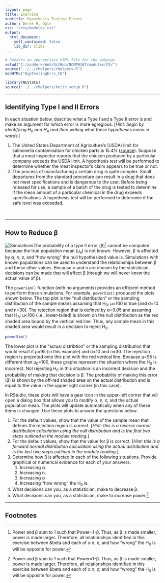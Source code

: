 ```yaml
---
layout: page
title: Exercise
subtitle: Hypothesis Testing Errors
author: Derek H. Ogle
css: "/css/modules.css"
output:
  html_document:
    self_contained: false
    lib_dir: zlibs
---
```


```r
# Renders an appropriate HTML file for the webpage
setwd("C:/aaaWork/Web/GitHub/NCMTH107/modules/CE/")
source("../../rhelpers/rhelpers.R")
modHTML("HypTestingErrs_CE")
```

```r
library(NCStats)
source("../../rhelpers/knitr_setup.R")
```

----

## Identifying Type I and II Errors

In each situation below, describe what a Type I and a Type II error is and make an argument for which error is more egregious. [*Hint: begin by identifying H<sub>0</sub> and H<sub>A</sub> and then writing what these hypotheses mean in words.*]

1. The United States Department of Agriculture's (USDA) limit for salmonella contamination for chicken parts is 15.4% ([source](http://www.foodsafetynews.com/2015/01/fsis-releases-new-salmonella-campylobacter-performance-standards-for-poultry/)). Suppose that a meat inspector reports that the chicken produced by a particular company exceeds the USDA limit. A hypothesis test will be performed to determine whether the meat inspector's claim appears to be true or not.
1. The process of manufacturing a certain drug is quite complex. Small departures from the standard procedure can result in a drug that does not meet specifications and is dangerous to the user. Before being released for use, a sample of a batch of the drug is tested to determine if the mean amount of a particular chemical in the drug exceeds specifications. A hypothesis test will be performed to determine if the safe level was exceeded.

<br>

----

## How to Reduce &beta;
<img src="http://derekogle.com/NCMTH107/modules/CE/zimgs/computer-1.jpg" alt="Simulations" class="img-right">The probability of a type II error (&beta;)[^power] cannot be computed because the true population mean (&mu;<sub>a</sub>) is not known. However, &beta; is affected by &alpha;, n, &sigma;, and "how wrong" the null hypothesized value is. Simulations with known populations can be used to understand the relationships between &beta; and these other values. Because &alpha; and n are chosen by the statistician, decisions can be made that will affect &beta; (though we will never know the actual value of &beta;).

The `powerSim()` function (with no arguments) provides an efficient method to perform these simulations. For example, `powerSim()` produced the plots shown below. The top plot is the "null distribution" or the sampling distribution of the sample means assuming that H<sub>0</sub>: &mu;=100 is true (and &sigma;=10 and n=30). The rejection region that is defined by &alpha;=0.05 and assuming that H<sub>A</sub>: &mu;<100 (i.e., lower-tailed) is shown on the null distribution as the red shaded area bound by the vertical red line. Thus, any sample mean in this shaded area would result in a decision to reject H<sub>0</sub>.

```r
powerSim()
```

The lower plot is the "actual distribtion" or the sampling distribution that would result if &mu;=95 (in this example) and &sigma;=10 and n=30. The rejection region is projected onto this plot with the red vertical line. Because &mu;=95 is different than &mu;<sub>0</sub>=100, these graphs represent the situation where the H<sub>0</sub> is incorrect. Not rejecting H<sub>0</sub> in this situation is an incorrect decision and the probability of making that decision is &beta;. The probability of making this error (&beta;) is shown by the off-red shaded area on the actual distribution and is equal to the value in the upper-right corner (in this case).

In RStudio, these plots will have a gear icon in the upper-left corner that will open a dialog box that allows you to modify &alpha;, n, &sigma;, and the actual population mean. The plots will update automatically when any of these items is changed. Use these plots to answer the questions below.

1. For the default values, show that the value of the sample mean that defines the rejection region is correct. [*Hint: this is a reverse normal distribution calculation using the null distribution and is the first two steps outlined in the module reading.*]
1. For the default values, show that the value for &beta; is correct. [*Hint: this is a forward normal distribution calculation using the actual distribution and is the last two steps outlined in the module reading.*]
1. Determine how &beta; is affected in each of the following situations. Provide graphical or numerical evidence for each of your answers.
    1. Increasing &alpha;.
    1. Increasing n.
    1. Increasing &sigma;.
    1. Increasing "how wrong" the H<sub>0</sub> is.
1. What decisions can you, as a statistician, make to decrease &beta;.
1. What decisions can you, as a statistician, make to increase power.[^power]

----

## Footnotes

[^power]: Power and &beta; sum to 1 such that Power=1-&beta;. Thus, as &beta; is made smaller, power is made larger. Therefore, all relationships identified in this exercise between &beta and each of &alpha; n, &sigma;, and how "wrong" the H<sub>0</sub> is will be opposite for power.
